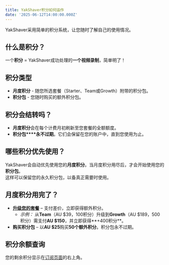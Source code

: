 ```yaml
---
title: YakShaver积分如何运作
date: '2025-06-12T14:00:00.000Z'
---
```


YakShaver采用简单的积分系统，让您随时了解自己的使用情况。

## 什么是积分？

一个**积分** = YakShaver成功处理的**一个视频录制**，简单明了！

## 积分类型

* **月度积分** - 随您所选套餐（Starter、Team或Growth）附带的积分包。
* **积分包** - 您随时购买的额外积分包。

## 积分会结转吗？

* **月度积分**会在每个计费月初刷新至您套餐的全额额度。
* **积分包****永不过期**。它们会保留在您的账户中，直到您使用为止。

## 哪些积分优先使用？

YakShaver会自动优先使用您的**月度积分**。当月度积分用尽后，才会开始使用您的**积分包**。\
这样可以保留您的永久积分包，以备真正需要时使用。

## 月度积分用完了？

* **[升级您的套餐](https://portal.yakshaver.ai/settings/plan)** – 支付差价，立即获得额外积分。
  * *示例：* 从**Team**（AU $39，100积分）升级到**Growth**（AU $189，500积分）需支付**AU $150**，并立即获得**+400积分**。
* **购买积分包** – 以**AU $25**购买**50个额外积分**。积分包永不过期。

## 积分余额查询

您的剩余积分显示在[订阅页面](https://portal.yakshaver.ai/settings/plan)的右上角。